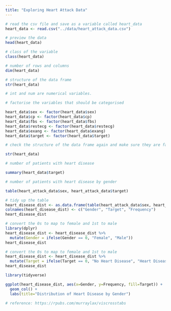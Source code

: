 ```yaml
---
title: "Exploring Heart Attack Data"
---
```



```r
# read the csv file and save as a variable called heart_data
heart_data <- read.csv("../data/heart_attack_data.csv")
```

```r
# preview the data
head(heart_data)
```

```r
# class of the variable
class(heart_data)
```
```r
# number of rows and columns
dim(heart_data)
```

```r
# structure of the data frame
str(heart_data)

# int and num are numerical variables.
```

```r
# factorise the variables that should be categorised

heart_data$sex <- factor(heart_data$sex)
heart_data$cp <- factor(heart_data$cp)
heart_data$fbs <- factor(heart_data$fbs)
heart_data$restecg <- factor(heart_data$restecg)
heart_data$exang <- factor(heart_data$exang)
heart_data$target <- factor(heart_data$target)
```

```r
# check the structure of the data frame again and make sure they are factorised

str(heart_data)
```

```r
# number of patients with heart disease

summary(heart_data$target)
```

```r
# number of patients with heart disease by gender

table(heart_attack_data$sex, heart_attack_data$target)
```
```r
# tidy up the table
heart_disease_dist <- as.data.frame(table(heart_attack_data$sex, heart_attack_data$target))
colnames(heart_disease_dist) <- c("Gender", "Target", "Frequency")
heart_disease_dist
```
```r
# convert the 0s to map to female and 1st to male
library(dplyr)
heart_disease_dist <- heart_disease_dist %>%
  mutate(Gender = ifelse(Gender == 0, "Female", "Male"))
heart_disease_dist
```
```r
# convert the 0s to map to female and 1st to male
heart_disease_dist <- heart_disease_dist %>%
  mutate(Target = ifelse(Target == 0, "No Heart Disease", "Heart Disease"))
heart_disease_dist
```

```r
library(tidyverse)

ggplot(heart_disease_dist, aes(x=Gender, y=Frequency, fill=Target)) +
  geom_col() +
  labs(title="Distribution of Heart Disease by Gender")

# reference: https://rpubs.com/murraylax/viscrosstabs
```
